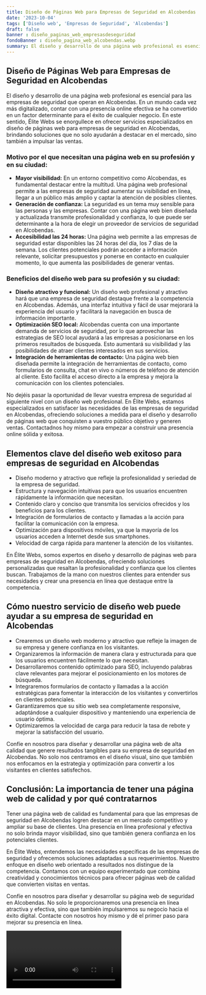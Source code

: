```yaml
---
title: Diseño de Páginas Web para Empresas de Seguridad en Alcobendas
date: '2023-10-04'
tags: ['Diseño web', 'Empresas de Seguridad', 'Alcobendas']
draft: false
banner : diseño_paginas_web_empresasdeseguridad
fondoBanner : diseño_pagina_web_alcobendas.webp
summary: El diseño y desarrollo de una página web profesional es esencial para las empresas de seguridad que operan en Alcobendas. En un mundo cada vez más digitalizado, contar con una presencia online efectiva se ha convertido en un factor determinante para el éxito de cualquier negocio. En este sentido, Élite Webs se enorgullece en ofrecer servicios especializados en diseño de páginas web para empresas de seguridad en Alcobendas, brindando soluciones que no solo ayudarán a destacar en el mercado, sino también a impulsar las ventas.
---
```


## Diseño de Páginas Web para Empresas de Seguridad en Alcobendas

El diseño y desarrollo de una página web profesional es esencial para las empresas de seguridad que operan en Alcobendas. En un mundo cada vez más digitalizado, contar con una presencia online efectiva se ha convertido en un factor determinante para el éxito de cualquier negocio. En este sentido, Élite Webs se enorgullece en ofrecer servicios especializados en diseño de páginas web para empresas de seguridad en Alcobendas, brindando soluciones que no solo ayudarán a destacar en el mercado, sino también a impulsar las ventas.

### Motivo por el que necesitan una página web en su profesión y en su ciudad:

- **Mayor visibilidad:** En un entorno competitivo como Alcobendas, es fundamental destacar entre la multitud. Una página web profesional permite a las empresas de seguridad aumentar su visibilidad en línea, llegar a un público más amplio y captar la atención de posibles clientes.
- **Generación de confianza:** La seguridad es un tema muy sensible para las personas y las empresas. Contar con una página web bien diseñada y actualizada transmite profesionalidad y confianza, lo que puede ser determinante a la hora de elegir un proveedor de servicios de seguridad en Alcobendas.
- **Accesibilidad las 24 horas:** Una página web permite a las empresas de seguridad estar disponibles las 24 horas del día, los 7 días de la semana. Los clientes potenciales podrán acceder a información relevante, solicitar presupuestos y ponerse en contacto en cualquier momento, lo que aumenta las posibilidades de generar ventas.

### Beneficios del diseño web para su profesión y su ciudad:

- **Diseño atractivo y funcional:** Un diseño web profesional y atractivo hará que una empresa de seguridad destaque frente a la competencia en Alcobendas. Además, una interfaz intuitiva y fácil de usar mejorará la experiencia del usuario y facilitará la navegación en busca de información importante.
- **Optimización SEO local:** Alcobendas cuenta con una importante demanda de servicios de seguridad, por lo que aprovechar las estrategias de SEO local ayudará a las empresas a posicionarse en los primeros resultados de búsqueda. Esto aumentará su visibilidad y las posibilidades de atraer clientes interesados ​​en sus servicios.
- **Integración de herramientas de contacto:** Una página web bien diseñada permite la integración de herramientas de contacto, como formularios de consulta, chat en vivo o números de teléfono de atención al cliente. Esto facilita el acceso directo a la empresa y mejora la comunicación con los clientes potenciales.

No dejéis pasar la oportunidad de llevar vuestra empresa de seguridad al siguiente nivel con un diseño web profesional. En Élite Webs, estamos especializados en satisfacer las necesidades de las empresas de seguridad en Alcobendas, ofreciendo soluciones a medida para el diseño y desarrollo de páginas web que conquisten a vuestro público objetivo y generen ventas. Contactadnos hoy mismo para empezar a construir una presencia online sólida y exitosa.

<GifSeo />

<Cta />

## Elementos clave del diseño web exitoso para empresas de seguridad en Alcobendas

- Diseño moderno y atractivo que refleje la profesionalidad y seriedad de la empresa de seguridad.
- Estructura y navegación intuitivas para que los usuarios encuentren rápidamente la información que necesitan.
- Contenido claro y conciso que transmita los servicios ofrecidos y los beneficios para los clientes.
- Integración de formularios de contacto y llamadas a la acción para facilitar la comunicación con la empresa.
- Optimización para dispositivos móviles, ya que la mayoría de los usuarios acceden a Internet desde sus smartphones.
- Velocidad de carga rápida para mantener la atención de los visitantes.

En Élite Webs, somos expertos en diseño y desarrollo de páginas web para empresas de seguridad en Alcobendas, ofreciendo soluciones personalizadas que resaltan la profesionalidad y confianza que los clientes buscan. Trabajamos de la mano con nuestros clientes para entender sus necesidades y crear una presencia en línea que destaque entre la competencia.

## Cómo nuestro servicio de diseño web puede ayudar a su empresa de seguridad en Alcobendas

- Crearemos un diseño web moderno y atractivo que refleje la imagen de su empresa y genere confianza en los visitantes.
- Organizaremos la información de manera clara y estructurada para que los usuarios encuentren fácilmente lo que necesitan.
- Desarrollaremos contenido optimizado para SEO, incluyendo palabras clave relevantes para mejorar el posicionamiento en los motores de búsqueda.
- Integraremos formularios de contacto y llamadas a la acción estratégicas para fomentar la interacción de los visitantes y convertirlos en clientes potenciales.
- Garantizaremos que su sitio web sea completamente responsive, adaptándose a cualquier dispositivo y manteniendo una experiencia de usuario óptima.
- Optimizaremos la velocidad de carga para reducir la tasa de rebote y mejorar la satisfacción del usuario.

Confíe en nosotros para diseñar y desarrollar una página web de alta calidad que genere resultados tangibles para su empresa de seguridad en Alcobendas. No solo nos centramos en el diseño visual, sino que también nos enfocamos en la estrategia y optimización para convertir a los visitantes en clientes satisfechos.

## Conclusión: La importancia de tener una página web de calidad y por qué contratarnos

Tener una página web de calidad es fundamental para que las empresas de seguridad en Alcobendas logren destacar en un mercado competitivo y ampliar su base de clientes. Una presencia en línea profesional y efectiva no solo brinda mayor visibilidad, sino que también genera confianza en los potenciales clientes.

En Élite Webs, entendemos las necesidades específicas de las empresas de seguridad y ofrecemos soluciones adaptadas a sus requerimientos. Nuestro enfoque en diseño web orientado a resultados nos distingue de la competencia. Contamos con un equipo experimentado que combina creatividad y conocimientos técnicos para ofrecer páginas web de calidad que convierten visitas en ventas.

Confíe en nosotros para diseñar y desarrollar su página web de seguridad en Alcobendas. No solo le proporcionaremos una presencia en línea atractiva y efectiva, sino que también impulsaremos su negocio hacia el éxito digital. Contacte con nosotros hoy mismo y dé el primer paso para mejorar su presencia en línea.

<Video />

<CtaBot job='Empresas de Seguridad' city='Alcobendas'/>

<Gmaps query='Alcobendas+españa+maps' />